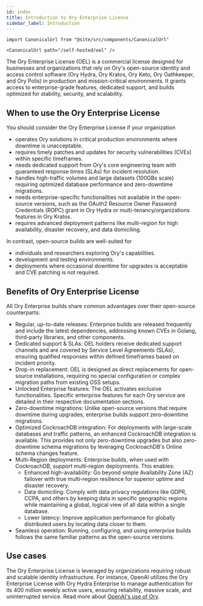 ```yaml
---
id: index
title: Introduction to Ory Enterprise License
sidebar_label: Introduction
---
```


```mdx-code-block
import CanonicalUrl from "@site/src/components/CanonicalUrl"

<CanonicalUrl path="/self-hosted/oel" />
```

The Ory Enterprise License (OEL) is a commercial license designed for businesses and organizations that rely on Ory's open-source
identity and access control software (Ory Hydra, Ory Kratos, Ory Keto, Ory Oathkeeper, and Ory Polis) in production and
mission-critical environments. It grants access to enterprise-grade features, dedicated support, and builds optimized for
stability, security, and scalability.

## When to use the Ory Enterprise License

You should consider the Ory Enterprise License if your organization

- operates Ory solutions in critical production environments where downtime is unacceptable.
- requires timely patches and updates for security vulnerabilities (CVEs) within specific timeframes.
- needs dedicated support from Ory's core engineering team with guaranteed response times (SLAs) for incident resolution.
- handles high-traffic volumes and large datasets (100GBs scale) requiring optimized database performance and zero-downtime
  migrations.
- needs enterprise-specific functionalities not available in the open-source versions, such as the OAuth2 Resource Owner Password
  Credentials (ROPC) grant in Ory Hydra or multi-tenancy/organizations features in Ory Kratos.
- requires advanced deployment patterns like multi-region for high availability, disaster recovery, and data domiciling.

In contrast, open-source builds are well-suited for

- individuals and researchers exploring Ory's capabilities.
- development and testing environments.
- deployments where occasional downtime for upgrades is acceptable and CVE patching is not required.

## Benefits of Ory Enterprise License

All Ory Enterprise builds share common advantages over their open-source counterparts:

- Regular, up-to-date releases: Enterprise builds are released frequently and include the latest dependencies, addressing known
  CVEs in Golang, third-party libraries, and other components.
- Dedicated support & SLAs: OEL holders receive dedicated support channels and are covered by Service Level Agreements (SLAs),
  ensuring qualified responses within defined timeframes based on incident priority.
- Drop-in replacement: OEL is designed as direct replacements for open-source installations, requiring no special configuration or
  complex migration paths from existing OSS setups.
- Unlocked Enterprise features: The OEL activates exclusive functionalities. Specific enterprise features for each Ory service are
  detailed in their respective documentation sections.
- Zero-downtime migrations: Unlike open-source versions that require downtime during upgrades, enterprise builds support
  zero-downtime migrations.
- Optimized CockroachDB integration: For deployments with large-scale databases and traffic patterns, an enhanced CockroachDB
  integration is available. This provides not only zero-downtime upgrades but also zero-downtime schema migrations by leveraging
  CockroachDB's Online schema changes feature.
- Multi-Region deployments: Enterprise builds, when used with CockroachDB, support multi-region deployments. This enables:
  - Enhanced high-availability: Go beyond simple Availability Zone (AZ) failover with true multi-region resilience for superior
    uptime and disaster recovery.
  - Data domiciling: Comply with data privacy regulations like GDPR, CCPA, and others by keeping data in specific geographic
    regions while maintaining a global, logical view of all data within a single database.
  - Lower latency: Improve application performance for globally distributed users by locating data closer to them.
- Seamless operation: Running, configuring, and using enterprise builds follows the same familiar patterns as the open-source
  versions.

## Use cases

The Ory Enterprise License is leveraged by organizations requiring robust and scalable identity infrastructure. For instance,
OpenAI utilizes the Ory Enterprise License with Ory Hydra Enterprise to manage authentication for its 400 million weekly active
users, ensuring reliability, massive scale, and uninterrupted service. Read more about
[OpenAI's use of Ory](https://www.ory.sh/case-studies/openai).
